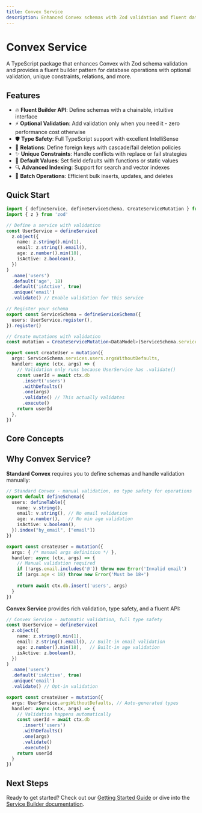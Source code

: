 ```yaml
---
title: Convex Service
description: Enhanced Convex schemas with Zod validation and fluent database operations
---
```


# Convex Service

A TypeScript package that enhances Convex with Zod schema validation and provides a fluent builder pattern for database operations with optional validation, unique constraints, relations, and more.

## Features

- 🔥 **Fluent Builder API**: Define schemas with a chainable, intuitive interface
- ⚡ **Optional Validation**: Add validation only when you need it - zero performance cost otherwise  
- 🛡️ **Type Safety**: Full TypeScript support with excellent IntelliSense
- 🔗 **Relations**: Define foreign keys with cascade/fail deletion policies
- ✨ **Unique Constraints**: Handle conflicts with replace or fail strategies
- 📝 **Default Values**: Set field defaults with functions or static values
- 🔍 **Advanced Indexing**: Support for search and vector indexes
- 🚀 **Batch Operations**: Efficient bulk inserts, updates, and deletes

## Quick Start

```typescript
import { defineService, defineServiceSchema, CreateServiceMutation } from 'convex-service'
import { z } from 'zod'

// Define a service with validation
const UserService = defineService(
  z.object({
    name: z.string().min(1),
    email: z.string().email(),
    age: z.number().min(18),
    isActive: z.boolean(),
  })
)
  .name('users')
  .default('age', 18)
  .default('isActive', true)
  .unique('email')
  .validate() // Enable validation for this service

// Register your schema
export const ServiceSchema = defineServiceSchema({
  users: UserService.register(),
}).register()

// Create mutations with validation
const mutation = CreateServiceMutation<DataModel>(ServiceSchema.services)

export const createUser = mutation({
  args: ServiceSchema.services.users.argsWithoutDefaults,
  handler: async (ctx, args) => {
    // Validation only runs because UserService has .validate()
    const userId = await ctx.db
      .insert('users')
      .withDefaults()
      .one(args)
      .validate() // This actually validates
      .execute()
    return userId
  },
})
```

## Core Concepts

<Cards>
  <Card 
    title="Service Builder" 
    description="Learn how to define services with the fluent builder API"
    href="/docs/service-builder/defining-services" 
  />
  <Card 
    title="Database Operations" 
    description="Understand insert, replace, patch, and delete operations"
    href="/docs/database-operations/insert-operations" 
  />
  <Card 
    title="Validation System" 
    description="Learn when and how validation works in your services"
    href="/docs/service-builder/validation-system" 
  />
  <Card 
    title="API Reference" 
    description="Complete reference for all builders and methods"
    href="/docs/api-reference/service-builder" 
  />
</Cards>

## Why Convex Service?

**Standard Convex** requires you to define schemas and handle validation manually:

```typescript
// Standard Convex - manual validation, no type safety for operations
export default defineSchema({
  users: defineTable({
    name: v.string(),
    email: v.string(), // No email validation
    age: v.number(),   // No min age validation
    isActive: v.boolean(),
  }).index("by_email", ["email"])
})

export const createUser = mutation({
  args: { /* manual args definition */ },
  handler: async (ctx, args) => {
    // Manual validation required
    if (!args.email.includes('@')) throw new Error('Invalid email')
    if (args.age < 18) throw new Error('Must be 18+')
    
    return await ctx.db.insert('users', args)
  }
})
```

**Convex Service** provides rich validation, type safety, and a fluent API:

```typescript
// Convex Service - automatic validation, full type safety
const UserService = defineService(
  z.object({
    name: z.string().min(1),
    email: z.string().email(), // Built-in email validation
    age: z.number().min(18),   // Built-in age validation  
    isActive: z.boolean(),
  })
)
  .name('users')
  .default('isActive', true)
  .unique('email')
  .validate() // Opt-in validation

export const createUser = mutation({
  args: UserService.argsWithoutDefaults, // Auto-generated types
  handler: async (ctx, args) => {
    // Validation happens automatically
    const userId = await ctx.db
      .insert('users')
      .withDefaults()
      .one(args)
      .validate()
      .execute()
    return userId
  }
})
```

## Next Steps

Ready to get started? Check out our [Getting Started Guide](/docs/getting-started) or dive into the [Service Builder documentation](/docs/service-builder/defining-services).
